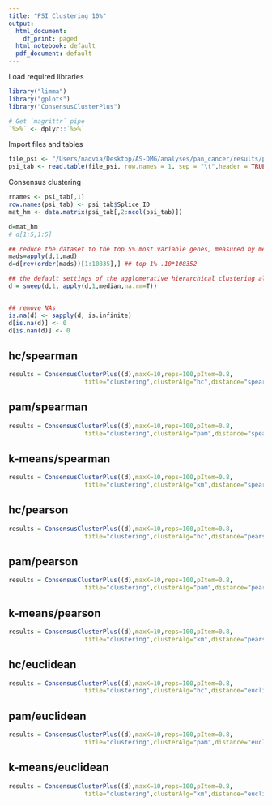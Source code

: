 ```yaml
---
title: "PSI Clustering 10%"
output:
  html_document:
    df_print: paged
  html_notebook: default
  pdf_document: default
---
```


Load required libraries
```r
library("limma")
library("gplots")
library("ConsensusClusterPlus")

# Get `magrittr` pipe
`%>%` <- dplyr::`%>%`
```

Import files and tables 
```r
file_psi <- "/Users/naqvia/Desktop/AS-DMG/analyses/pan_cancer/results/pan_cancer_splicing.thr10.report_select.remDup.txt"
psi_tab <- read.table(file_psi, row.names = 1, sep = "\t",header = TRUE)

```

Consensus clustering
```r
rnames <- psi_tab[,1]
row.names(psi_tab) <- psi_tab$Splice_ID
mat_hm <- data.matrix(psi_tab[,2:ncol(psi_tab)])

d=mat_hm
# d[1:5,1:5]

## reduce the dataset to the top 5% most variable genes, measured by median absolute deviation
mads=apply(d,1,mad)
d=d[rev(order(mads))[1:10835],] ## top 1% .10*108352

## the default settings of the agglomerative hierarchical clustering algorithm using Pearson correlation distance, so it is appropriate to gene median center d using
d = sweep(d,1, apply(d,1,median,na.rm=T))


## remove NAs
is.na(d) <- sapply(d, is.infinite)
d[is.na(d)] <- 0
d[is.nan(d)] <- 0
```

## hc/spearman
```r

results = ConsensusClusterPlus((d),maxK=10,reps=100,pItem=0.8,
                     title="clustering",clusterAlg="hc",distance="spearman",seed=123,innerLinkage = "average", finalLinkage = "average")

```

## pam/spearman
```r

results = ConsensusClusterPlus((d),maxK=10,reps=100,pItem=0.8,
                     title="clustering",clusterAlg="pam",distance="spearman",seed=123,innerLinkage = "average", finalLinkage = "average")

```
## k-means/spearman
```r

results = ConsensusClusterPlus((d),maxK=10,reps=100,pItem=0.8,
                     title="clustering",clusterAlg="km",distance="spearman",seed=123,innerLinkage = "average", finalLinkage = "average")

```


## hc/pearson
```r

results = ConsensusClusterPlus((d),maxK=10,reps=100,pItem=0.8,
                     title="clustering",clusterAlg="hc",distance="pearson",seed=123,innerLinkage = "average", finalLinkage = "average")

```
## pam/pearson
```r

results = ConsensusClusterPlus((d),maxK=10,reps=100,pItem=0.8,
                     title="clustering",clusterAlg="pam",distance="pearson",seed=123,innerLinkage = "average", finalLinkage = "average")

```
## k-means/pearson
```r

results = ConsensusClusterPlus((d),maxK=10,reps=100,pItem=0.8,
                     title="clustering",clusterAlg="km",distance="pearson",seed=123,innerLinkage = "average", finalLinkage = "average")

```

## hc/euclidean
```r

results = ConsensusClusterPlus((d),maxK=10,reps=100,pItem=0.8,
                     title="clustering",clusterAlg="hc",distance="euclidean",seed=123,innerLinkage = "average", finalLinkage = "average")

```
## pam/euclidean
```r

results = ConsensusClusterPlus((d),maxK=10,reps=100,pItem=0.8,
                     title="clustering",clusterAlg="pam",distance="euclidean",seed=123,innerLinkage = "average", finalLinkage = "average")

```
## k-means/euclidean
```r

results = ConsensusClusterPlus((d),maxK=10,reps=100,pItem=0.8,
                     title="clustering",clusterAlg="km",distance="euclidean",seed=123,innerLinkage = "average", finalLinkage = "average")

```

